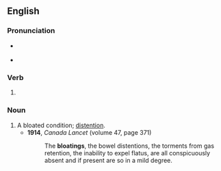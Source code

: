 ==English==

===Pronunciation===
* {{a|RP}} {{IPA|/ˈbləʊtɪŋ/|lang=en}}
* {{a|GenAm}} {{IPA|/ˈbloʊtɪŋ/|lang=en}}

===Verb===
{{head|en|present participle}}

# {{present participle of|bloat|lang=en|nocat=1}}

===Noun===
{{en-noun}}

# A bloated condition; [[distention]].
#* '''1914''', ''Canada Lancet'' (volume 47, page 371)
#*: The '''bloatings''', the bowel distentions, the torments from gas retention, the inability to expel flatus, are all conspicuously absent and if present are so in a mild degree.